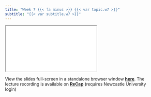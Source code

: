 ```yaml
---
title: "Week 7 {{< fa minus >}} {{< var topic.w7 >}}"
subtitle: "{{< var subtitle.w7 >}}"
---
```


:::{.column-page-right}

```{=html}
<iframe class="slide-deck" src="../../{{< var slides.w7 >}}"></iframe>
```

View the slides full-screen in a standalone browser window [**here**]({{< var slides.w7 >}}){target="_blank"}. The lecture recording is available on [**ReCap**](https://campus.recap.ncl.ac.uk/Panopto/Pages/Sessions/List.aspx#folderID=%22699937e9-4554-40ed-8e00-af8d00092271%22){target="_blank"} (requires Newcastle University login)
:::

